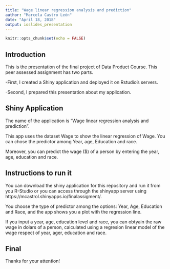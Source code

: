 ```yaml
---
title: "Wage linear regression analysis and prediction"
author: "Marcela Castro León"
date: "April 18, 2018"
output: ioslides_presentation
---
```


```r
knitr::opts_chunk$set(echo = FALSE)
```

## Introduction 

This is the presentation of the final project of Data Product Course. 
This peer assessed assignment has two parts. 

-First, I created a Shiny application and deployed it on Rstudio's servers. 

-Second, I prepared this presentation about my application.

## Shiny Application

The name of the application is "Wage linear regression analysis and prediction".

This app uses the dataset Wage to show the linear regression of Wage. You can chose 
the predictor among Year, age, Education and race.

Moreover, you can predict the wage ($) of a person by entering the year, age, education and race.


## Instructions to run it 

You can download the shiny application for this repository and run it from you R-Studio or you can
access through the shinyapp server using https://mcastrol.shinyapps.io/finalassigment/.

You choose the type of predictor among the options: Year, Age, Education and Race, and the app shows you a plot with the regression line.

If you input a year, age, education level and race, you can obtyain the raw wage in dolars of a person, 
calculated using a regresion linear model of the wage respect of year, ager, education and race.

## Final

Thanks for your attention!



